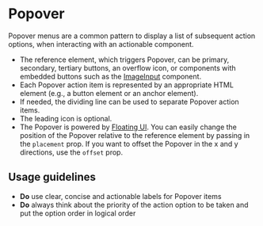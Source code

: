
# Popover

Popover menus are a common pattern to display a list of subsequent action options, when interacting with an actionable component.

<Story id="components-popover--base" />
<Props of={Popover} />

- The reference element, which triggers Popover, can be primary, secondary, tertiary buttons, an overflow icon, or components with embedded buttons such as the [ImageInput](Forms/ImageInput) component.
- Each Popover action item is represented by an appropriate HTML element (e.g., a button element or an anchor element).
- If needed, the dividing line can be used to separate Popover action items.
- The leading icon is optional.
- The Popover is powered by [Floating UI](https://floating-ui.com/docs/react-dom). You can easily change the position of the Popover relative to the reference element by passing in the `placement` prop. If you want to offset the Popover in the x and y directions, use the `offset` prop.

<Story id="components-popover--offset" />

## Usage guidelines

- **Do** use clear, concise and actionable labels for Popover items
- **Do** always think about the priority of the action option to be taken and put the option order in logical order
